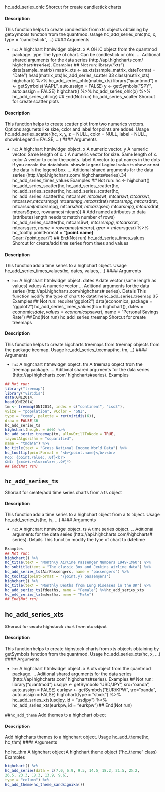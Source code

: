 hc_add_series_ohlc
Shorcut for create candlestick charts

#### Description 

This function helps to create candlestick from xts objects obtaining by getSymbols function from
the quantmod.
Usage
hc_add_series_ohlc(hc, x, type = "candlestick", ...)
 #### Arguments 

* ``hc ``: A highchart htmlwidget object.
x A OHLC object from the quantmod package.
type The type of chart. Can be candlestick or ohlc.
... Aditional shared arguments for the data series (http://api.highcharts.com/
highcharts#series).
Examples
## Not run:
library("xts")
data(sample_matrix)
matrix_xts <- as.xts(sample_matrix, dateFormat = "Date")
head(matrix_xts)hc_add_series_scatter
33
class(matrix_xts)
highchart() %>%
hc_add_series_ohlc(matrix_xts)
library("quantmod")
x <- getSymbols("AAPL", auto.assign = FALSE)
y <- getSymbols("SPY", auto.assign = FALSE)
highchart() %>%
hc_add_series_ohlc(x) %>%
hc_add_series_ohlc(y)
## End(Not run)
hc_add_series_scatter Shorcut for create scatter plots

#### Description 

This function helps to create scatter plot from two numerics vectors. Options argumets like size,
color and label for points are added.
Usage
hc_add_series_scatter(hc, x, y, z = NULL, color = NULL, label = NULL,
showInLegend = FALSE, ...)
 #### Arguments 

* ``hc ``: A highchart htmlwidget object.
x A numeric vector.
y A numeric vector. Same length of x.
z A numeric vector for size. Same length of x.
color A vector to color the points.
label A vector to put names in the dots if you enable the datalabels.
showInLegend Logical value to show or not the data in the legend box.
... Aditional shared arguments for the data series (http://api.highcharts.com/
highcharts#series).34
hc_add_series_times_values
Examples
## Not run:
hc <- highchart()
hc_add_series_scatter(hc,
hc_add_series_scatter(hc,
hc_add_series_scatter(hc,
hc_add_series_scatter(hc,
hc_add_series_scatter(hc,
mtcars$wt,
mtcars$wt,
mtcars$wt,
mtcars$wt,
mtcars$wt,
mtcars$mpg)
mtcars$mpg, mtcars$drat)
mtcars$mpg, mtcars$drat, mtcars$am)
mtcars$mpg, mtcars$drat, mtcars$qsec)
mtcars$mpg, mtcars$drat, mtcars$qsec, rownames(mtcars))
# Add named attributes to data (attributes length needs to match number of rows)
hc_add_series_scatter(hc, mtcars$wt, mtcars$mpg, mtcars$drat, mtcars$qsec,
name = rownames(mtcars), gear = mtcars$gear) %>%
hc_tooltip(pointFormat = "<b>{point.name}</b><br/>Gear: {point.gear}")
## End(Not run)
hc_add_series_times_values
Shorcut for create/add time series from times and values

#### Description 

This function add a time series to a highchart object.
Usage
hc_add_series_times_values(hc, dates, values, ...)
 #### Arguments 

* ``hc ``: A highchart htmlwidget object.
dates A date vector (same length as values)
values A numeric vector
... Aditional arguments for the data series (http://api.highcharts.com/highcharts#
series).
Details
This function modify the type of chart to datetimehc_add_series_treemap
35
Examples
## Not run:
require("ggplot2")
data(economics, package = "ggplot2")
hc_add_series_times_values(hc = highchart(),
dates = economics$date,
values = economics$psavert,
name = "Personal Savings Rate")
## End(Not run)
hc_add_series_treemap Shorcut for create treemaps

#### Description 

This function helps to create higcharts treemaps from treemap objects from the package treemap.
Usage
hc_add_series_treemap(hc, tm, ...)
 #### Arguments 

* ``hc ``: A highchart htmlwidget object.
tm A treemap object from the treemap package.
... Aditional shared arguments for the data series (http://api.highcharts.com/
highcharts#series).
Examples
```r
## Not run:
library("treemap")
library("viridis")
data(GNI2014)
head(GNI2014)
tm <- treemap(GNI2014, index = c("continent", "iso3"),
vSize = "population", vColor = "GNI",
type = "comp", palette = rev(viridis(6)),
draw = FALSE)36
hc_add_series_ts
highchart(height = 800) %>%
hc_add_series_treemap(tm, allowDrillToNode = TRUE,
layoutAlgorithm = "squarified",
name = "tmdata") %>%
hc_title(text = "Gross National Income World Data") %>%
hc_tooltip(pointFormat = "<b>{point.name}</b>:<br>
Pop: {point.value:,.0f}<br>
GNI: {point.valuecolor:,.0f}")
## End(Not run)
```

## ``hc_add_series_ts``
Shorcut for create/add time series charts from a ts object

#### Description 

This function add a time series to a highchart object from a ts object.
Usage
hc_add_series_ts(hc, ts, ...)
 #### Arguments 

* ``hc ``: A highchart htmlwidget object.
ts A time series object.
... Aditional arguments for the data series (http://api.highcharts.com/highcharts#
series).
Details
This function modify the type of chart to datetime
```r
Examples
## Not run:
highchart() %>%
hc_title(text = "Monthly Airline Passenger Numbers 1949-1960") %>%
hc_subtitle(text = "The classic Box and Jenkins airline data") %>%
hc_add_series_ts(AirPassengers, name = "passengers") %>%
hc_tooltip(pointFormat = '{point.y} passengers')
highchart() %>%
hc_title(text = "Monthly Deaths from Lung Diseases in the UK") %>%
hc_add_series_ts(fdeaths, name = "Female") %>%hc_add_series_xts
hc_add_series_ts(mdeaths, name = "Male")
## End(Not run)
```
## hc_add_series_xts
Shorcut for create highstock chart from xts object

#### Description 

This function helps to create highstock charts from xts objects obtaining by getSymbols function
from the quantmod.
Usage
hc_add_series_xts(hc, x, ...)
 #### Arguments 

* ``hc ``: A highchart htmlwidget object.
x A xts object from the quantmod package.
... Aditional shared arguments for the data series (http://api.highcharts.com/
highcharts#series).
Examples
## Not run:
library("quantmod")
usdjpy <- getSymbols("USD/JPY", src="oanda", auto.assign = FALSE)
eurkpw <- getSymbols("EUR/KPW", src="oanda", auto.assign = FALSE)
highchart(type = "stock") %>%
hc_add_series_xts(usdjpy, id = "usdjpy") %>%
hc_add_series_xts(eurkpw, id = "eurkpw")
## End(Not run)

##``hc_add_theme``
Add themes to a highchart object

#### Description 

Add highcharts themes to a highchart object.
Usage
hc_add_theme(hc, hc_thm)
 #### Arguments 

hc
hc_thm
A highchart object
A highchart theme object ("hc_theme" class)
Examples
```r
highchart() %>%
hc_add_series(data = c(7.0, 6.9, 9.5, 14.5, 18.2, 21.5, 25.2,
26.5, 23.3, 18.3, 13.9, 9.6),
type = "column") %>%
hc_add_theme(hc_theme_sandsignika())
```

